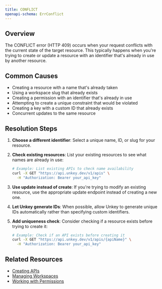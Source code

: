 ```yaml
---
title: CONFLICT
openapi-schema: ErrConflict
---
```


## Overview
The CONFLICT error (HTTP 409) occurs when your request conflicts with the current state of the target resource. This typically happens when you're trying to create or update a resource with an identifier that's already in use by another resource.

## Common Causes
- Creating a resource with a name that's already taken
- Using a workspace slug that already exists
- Creating a permission with an identifier that's already in use
- Attempting to create a unique constraint that would be violated
- Creating a key with a custom ID that already exists
- Concurrent updates to the same resource

## Resolution Steps
1. **Choose a different identifier**: Select a unique name, ID, or slug for your resource.

2. **Check existing resources**: List your existing resources to see what names are already in use:
   ```bash
   # Example: List existing APIs to check name availability
   curl -X GET "https://api.unkey.dev/v1/apis" \
     -H "Authorization: Bearer your_api_key"
   ```

3. **Use update instead of create**: If you're trying to modify an existing resource, use the appropriate update endpoint instead of creating a new one.

4. **Let Unkey generate IDs**: When possible, allow Unkey to generate unique IDs automatically rather than specifying custom identifiers.

5. **Add uniqueness check**: Consider checking if a resource exists before trying to create it:
   ```bash
   # Example: Check if an API exists before creating it
   curl -X GET "https://api.unkey.dev/v1/apis/{apiName}" \
     -H "Authorization: Bearer your_api_key"
   ```

## Related Resources
- [Creating APIs](/api-reference/apis/create)
- [Managing Workspaces](/workspaces/overview)
- [Working with Permissions](/api-reference/keys/set-permissions)

